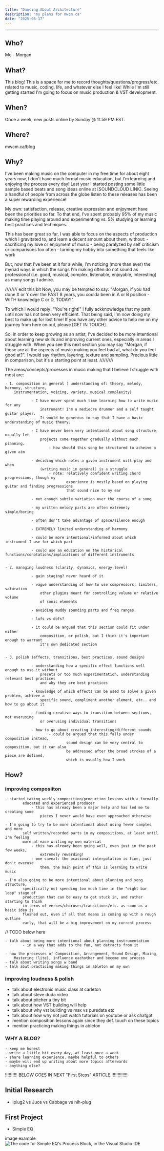 ```yaml
---
title: "Dancing About Architecture"
description: "my plans for mwcm.ca"
date: "2025-03-17"
---
```



---

## Who? 
Me - Morgan

## What?
This blog! This is a space for me to record thoughts/questions/progress/etc.
related to music, coding, life, and whatever else I feel like! While I'm still 
getting started I'm going to focus on music production & VST development.

## When?
Once a week, new posts online by Sunday @ 11:59 PM EST.

## Where?
mwcm.ca/blog

## Why?
I've been making music on the computer in my free time for about eight years
now, I don't have much formal music education, but I'm learning and enjoying
the process every day! Last year I started posting some little sample based
beats and song ideas online at [SOUNDCLOUD LINK]. Seeing a handful of people
from across the globe listen to these releases has been a super rewarding 
experience!

My own: satisfaction, release, creative expression and enjoyment have been the
priorities so far. To that end, I've spent probably 95% of my music making time
playing around and experimenting vs. 5% studying or learning best practices
and techniques. 

This has been great so far, I was able to focus on the aspects of production 
which I gravitated to, and learn a decent amount about them, without:
	- sacrificing my love or enjoyment of music
	-	being paralyzed by self criticism or comparisons too often
	- turning my hobby into something that feels like work

But, now that I've been at it for a while, I'm noticing (more than ever) the
myriad ways in which the songs I'm making often do not sound as professional
(i.e. good, musical, complex, listenable, enjoyable, interesting) as many songs
I admire. 

//////// edit this bit
Now, you may be tempted to say: "Morgan, if you had done X or Y over the PAST
8 years, you coulda been in A or B position - WITH knowledge C or D, TODAY!"

To which I would reply: "You're right!" I fully ackknowledge that my path
until now has not been very efficient. That being said, I'm now doing my best
to make up for lost time! If you have any other advice to help me on my journey
from here on out, please [GET IN TOUCH].

So, in order to keep growing as an artist, I've decided to be more intentional
about learning new skills and improving current ones, especially in areas I 
struggle with. When you see this next section you may say "Morgan, if these are
all the aspects of music making you feel bad at, what do you feel good at?".
I would say rhythm, layering, texture and sampling. Precious little in
comparison, but it's a starting point at least.
/////////

The areas/concepts/processes in music making that I believe
I struggle with most are:

	- 1. composition in general ( understanding of: theory, melody, harmony, structure, 
		instrumentation, voicing, variety, musical complexity)

				- I have never spent much time learning how to write music for any
					instrument! I'm a mediocre drummer and a self taught guitar player.
					It would be generous to say that I have a basic understanding of music theory.

				- I have never been very intentional about song structure, usually let
					projects come together gradually without much planning.
						- how should this song be structured to acheive a given aim

				- deciding which notes a given instrument will play and when
					(writing music in general) is a struggle
						- note: relatively confident writing chord progressions, though my
								experience is mostly based on playing guitar and finding progressions
								that sound nice to my ear

				- not enough subtle variation over the course of a song 

				- my written melody parts are often extremely simple/boring

				- often don't take advantage of space/silence enough

				- EXTREMELY limited understanding of harmony

				- could be more intentional/informed about which instrument I use for which part

				- could use an education on the historical functions/conotations/implications of different instruments


	- 2. managing loudness (clarity, dynamics, energy level)

				- gain staging? never heard of it

				- vague understanding of how to use compressors, limiters, saturation
					other plugins meant for controlling volume or relative volume
					of sonic elements

				- avoiding muddy sounding parts and freq ranges

				- lufs vs dbfs?

				- it could be argued that this section could fit under either
					composition, or polish, but I think it's important enough to warrant
					it's own dedicated section


	- 3. polish (effects, transitions, best practices, sound design)

				- understanding how a specific effect functions well enough to use it without
					presets or too much experimentation, understanding relevant best practices
					and why they are best practices 

				- knowledge of which effects can be used to solve a given problem, achieve a
					specific sound, compliment another element, etc.. and how to go about it

				- finding creative ways to transition between sections, not overusing
					or overusing individual transitions

				- how to go about creating interesting/different sounds
						- could be argued that this falls under composition instead,
								sound design can be very central to composition, but it can also
								be addressed after the broad strokes of a piece are defined,
								which is usually how I work

## How?

### improving composiiton

	- started taking weekly composition/production lessons with a formally
			educated and experienced producer
				- this has already been a major help and has led me to creating some
					pieces I never would have even approached otherwise

	- I'm going to try to be more intentional about using fewer samples and more
			self written/recorded parts in my compositions, at least until I'm feeling
			more at ease writing my own material
				- this has already been going well, even just in the past few weeks, 
					extremely rewarding!
				- one caveat: the ocasional interpolation is fine, just don't overuse
					them, the main point of this is learning to write music

	- I'm also going to be more intentional about planning and song structure,
			specifically not spending too much time in the "eight bar loop" stage of
			production that can be easy to get stuck in, and rather starting to think
			in terms of verses/choruses/transitions/etc. as soon as a basic idea is 
			fleshed out, even if all that means is coming up with a rough outline
			early, that will be a big improvement on my current process

// TODO below here

	- talk about being more intentional about planning instrumentation
			- in a way that adds to the fun, not detracts from it

	- how the processes of Composition, Arrangement, Sound Design, Mixing,
		Mastering (lite), influence eachother and become one process
	- talk about writing songs w band
	- talk abut practicing making things in ableton on my own

### improving loudness & polish 
- talk about electronic music class at carleton
- talk about steve duda video
- talk about pitcher a tiny bit
- talk about how VST building will help
- talk about why vst building vs max vs puredata etc
- talk about how why not just watch tutorials on youtube or ask chatgpt
- mention composition lessons again since they def. touch on these topics 
- mention practicing making things in ableton

### WHY A BLOG?
	- keep me honest
	- write a little bit every day, at least once a week
	- share learning experience, maybe helpful to others
	- maybe will end up writing about more topics afterwards
	- anything else?


!!!!!!!!!! BELOW GOES IN NEXT "First Steps" ARTICLE !!!!!!!!!!!!!

## Initial Research

- Iplug2 vs Juce vs Cabbage vs nih-plug

## First Project
- Simple EQ

image example
![The code for Simple EQ's Process Block, in the Visual Studio IDE](process_block.png)
